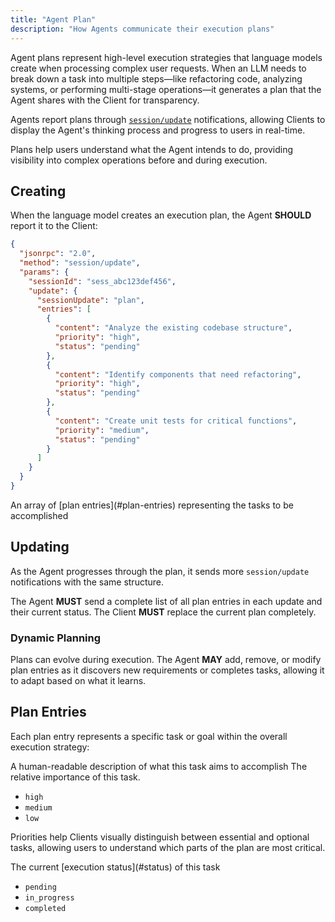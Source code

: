 ```yaml
---
title: "Agent Plan"
description: "How Agents communicate their execution plans"
---
```


Agent plans represent high-level execution strategies that language models create when processing complex user requests. When an LLM needs to break down a task into multiple steps—like refactoring code, analyzing systems, or performing multi-stage operations—it generates a plan that the Agent shares with the Client for transparency.

Agents report plans through [`session/update`](./prompt-turn#3-agent-reports-output) notifications, allowing Clients to display the Agent's thinking process and progress to users in real-time.

Plans help users understand what the Agent intends to do, providing visibility into complex operations before and during execution.

## Creating

When the language model creates an execution plan, the Agent **SHOULD** report it to the Client:

```json
{
  "jsonrpc": "2.0",
  "method": "session/update",
  "params": {
    "sessionId": "sess_abc123def456",
    "update": {
      "sessionUpdate": "plan",
      "entries": [
        {
          "content": "Analyze the existing codebase structure",
          "priority": "high",
          "status": "pending"
        },
        {
          "content": "Identify components that need refactoring",
          "priority": "high",
          "status": "pending"
        },
        {
          "content": "Create unit tests for critical functions",
          "priority": "medium",
          "status": "pending"
        }
      ]
    }
  }
}
```

<ParamField path="entries" type="PlanEntry[]" required>
  An array of [plan entries](#plan-entries) representing the tasks to be accomplished
</ParamField>

## Updating

As the Agent progresses through the plan, it sends more `session/update` notifications with the same structure.

The Agent **MUST** send a complete list of all plan entries in each update and their current status. The Client **MUST** replace the current plan completely.

### Dynamic Planning

Plans can evolve during execution. The Agent **MAY** add, remove, or modify plan entries as it discovers new requirements or completes tasks, allowing it to adapt based on what it learns.

## Plan Entries

Each plan entry represents a specific task or goal within the overall execution strategy:

<ParamField path="content" type="string" required>
  A human-readable description of what this task aims to accomplish
</ParamField>

<ParamField path="priority" type="PlanEntryPriority" required>
  The relative importance of this task.

  - `high`
  - `medium`
  - `low`

  Priorities help Clients visually distinguish between essential and optional tasks, allowing users to understand which parts of the plan are most critical.
</ParamField>

<ParamField path="status" type="PlanEntryStatus" required>
  The current [execution status](#status) of this task

  - `pending`
  - `in_progress`
  - `completed`
</ParamField>
